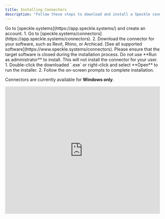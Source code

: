 ```yaml
---
title: Installing Connectors
description: "Follow these steps to download and install a Speckle connector"
---
```


<Steps>
  <Step title="Create a Speckle Account">
    Go to [speckle.systems](https://app.speckle.systems/) and create an account.
  </Step>

  <Step title="Download the connector">
    1. Go to [speckle.systems/connectors](https://app.speckle.systems/connectors).
    2. Download the connector for your software, such as Revit, Rhino, or Archicad. [See all supported software](https://www.speckle.systems/connectors).
  </Step>

  <Step title="Install the connector">
    <Warning>Please ensure that the target software is closed during the installation process.</Warning>
    <Warning>Do not use **Run as administrator** to install. This will not install the connector for your user.</Warning>
    1. Double-click the downloaded `.exe` or right-click and select **Open** to run the installer.
    2. Follow the on-screen prompts to complete installation.
  </Step>

</Steps>

 <Info>Connectors are currently available for **Windows only**.</Info>

<Frame>
<iframe
    width="100%"
    height="415"
    src="https://www.youtube.com/embed/mjYtKTo0fQU"
    title="Speckle Connector Installation"
    frameborder="0"
    allow="accelerometer; autoplay; clipboard-write; encrypted-media; gyroscope; picture-in-picture"
    allowfullscreen
></iframe>
</Frame>
